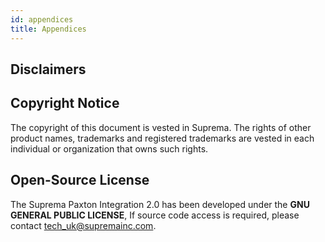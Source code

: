 ```yaml
---
id: appendices
title: Appendices
---
```


## Disclaimers


<DocumentA />

## Copyright Notice

The copyright of this document is vested in Suprema. The rights of other product names, trademarks and registered trademarks are vested in each individual or organization that owns such rights.

## Open-Source License

The Suprema Paxton Integration 2.0 has been developed under the **GNU GENERAL PUBLIC LICENSE**, If source code access is required, please contact tech_uk@supremainc.com.